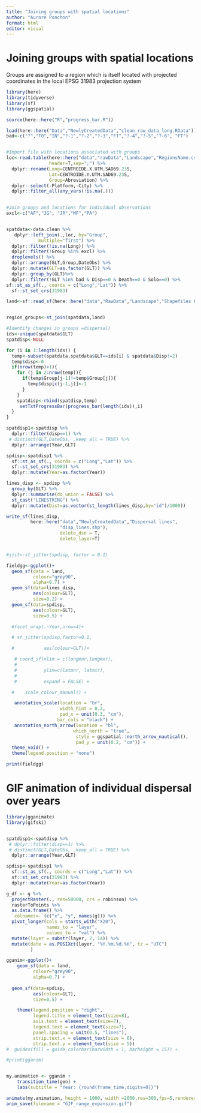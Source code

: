 ```yaml
---
title: "Joining groups with spatial locations"
author: "Aurore Ponchon"
format: html
editor: visual
---
```


# Joining groups with spatial locations

Groups are assigned to a region which is itself located with projected coordinates in the local EPSG 31983 projection system

```r
library(here)
library(tidyverse)
library(sf)
library(ggspatial)

source(here::here("R","progress_bar.R"))

load(here::here("Data","NewlyCreatedData","clean_raw_data_long.RData"))
bad<-c("?","T0","IN","?-1","?-2","?-3","FT","?-4","?-5","?-6", "FT")


#Import file with locations associated with groups
loc<-read.table(here::here("data","rawData","Landscape","RegionsName.csv"),
                header=T,sep=";") %>% 
  dplyr::rename(Long=CENTROIDE.X.UTM.SAD69.23S,
                Lat=CENTROIDE.Y.UTM.SAD69.23S,
                Group=Abreviation) %>% 
  dplyr::select(-Platform,-City) %>% 
  dplyr::filter_all(any_vars(!is.na(.)))
  

#Join groups and locations for individual observations
excl<-c("AF","JG", "JR","MF","PA")


spatdata<-data.clean %>% 
   dplyr::left_join(.,loc, by="Group",
            multiple="first") %>% 
  dplyr::filter(!is.na(Long)) %>%
  dplyr::filter(!Group %in% excl) %>% 
  droplevels() %>% 
  dplyr::arrange(GLT,Group,DateObs) %>% 
  dplyr::mutate(GLT=as.factor(GLT)) %>% 
  dplyr::group_by(GLT)%>% 
  dplyr::filter(!GLT %in% bad & Disp==0 & Death==0 & Solo==0) %>% 
sf::st_as_sf(., coords = c("Long","Lat")) %>% 
  sf::st_set_crs(31983) 

land<-sf::read_sf(here::here("data","RawData","Landscape","Shapefiles Landscape AMLD", "SIG-EDUC Redescobrindo 2021 - Fragmentos de Vegetação.shp")) 


region_groups<-st_join(spatdata,land)

#Identify changes in groups =dispersal)
ids<-unique(spatdata$GLT)
spatdisp<-NULL

for (i in 1:length(ids)) {
  temp<-subset(spatdata,spatdata$GLT==ids[i] & spatdata$Disp!=2)
  temp$disp<-0
  if(nrow(temp)>1){
    for (j in 2:nrow(temp)){
      if(temp$Group[j-1]!=temp$Group[j]){
        temp$disp[c(j-1,j)]<-1
      }
    }
    spatdisp<-rbind(spatdisp,temp)   
     setTxtProgressBar(progress_bar(length(ids)),i)  
  }
}  

spatdisp1<-spatdisp %>% 
  dplyr::filter(disp==1) %>% 
 # distinct(GLT,DateObs, .keep_all = TRUE) %>% 
  dplyr::arrange(Year,GLT) 

spdisp<-spatdisp1 %>% 
  sf::st_as_sf(., coords = c("Long","Lat")) %>% 
  sf::st_set_crs(31983) %>% 
  dplyr::mutate(Year=as.factor(Year))

lines_disp <- spdisp %>% 
  group_by(GLT) %>%
  dplyr::summarise(do_union = FALSE) %>%
  st_cast("LINESTRING") %>% 
  dplyr::mutate(Dist=as.vector(st_length(lines_disp,by="id")/1000))

write_sf(lines_disp,
         here::here("data","NewlyCreatedData","Dispersal lines",
                    "disp_lines.shp"),
                    delete_dsn = T,
                    delete_layer=T)


#jjit<-st_jitter(spdisp, factor = 0.1)

fieldgg<-ggplot()+
  geom_sf(data = land,
          colour="grey90",
          alpha=0.7) +
  geom_sf(data=lines_disp,
          aes(colour=GLT),
          size=0.2) +  
  geom_sf(data=spdisp,
          aes(colour=GLT),
          size=0.5) +   

  #facet_wrap(.~Year,nrow=4)+

  # st_jitter(spdisp,factor=0.1,

  #           aes(colour=GLT))+

   # coord_sf(xlim = c(longmnr,longmxr),
   # 
   #          ylim=c(latmnr, latmxr),
   # 
   #          expand = FALSE) +

  #    scale_colour_manual() +

   annotation_scale(location = "br",
                    width_hint = 0.3,
                    pad_x = unit(0.3, "cm"),
                   bar_cols = "black") +
   annotation_north_arrow(location = "bl",
                         which_north = "true",
                          style = ggspatial::north_arrow_nautical(),
                          pad_y = unit(0.2, "cm")) +
  theme_void() +
  theme(legend.position = "none")

print(fieldgg)

```

# GIF animation of individual dispersal over years

```r

library(gganimate)
library(gifski)


spatdisp1<-spatdisp %>% 
 # dplyr::filter(disp==1) %>% 
 # distinct(GLT,DateObs, .keep_all = TRUE) %>% 
  dplyr::arrange(Year,GLT) 

spdisp<-spatdisp1 %>% 
  sf::st_as_sf(., coords = c("Long","Lat")) %>% 
  sf::st_set_crs(31983) %>% 
  dplyr::mutate(Year=as.factor(Year)) 

g_df <- g %>%
  projectRaster(., res=50000, crs = robinson) %>%
  rasterToPoints %>%
  as.data.frame() %>%
  `colnames<-`(c("x", "y", names(g))) %>%
  pivot_longer(cols = starts_with("X20"),
               names_to = "layer",
               values_to = "val") %>%
  mutate(layer = substr(layer, 2, 14)) %>%
  mutate(date = as.POSIXct(layer, "%Y.%m.%d.%H", tz = "UTC")
         )

gganim<-ggplot()+
    geom_sf(data = land,
          colour="grey90",
          alpha=0.7) +
  
  geom_sf(data=spdisp,
          aes(colour=GLT),
          size=0.5) +   

    theme(legend.position = "right",
          legend.title = element_text(size=8),
          axis.text = element_text(size=7),
          legend.text = element_text(size=7),
          panel.spacing = unit(0.5, "lines"),
          strip.text.x = element_text(size = 6),
          strip.text.y = element_text(size = 5))
#  guides(fill = guide_colorbar(barwidth = 1, barheight = 15)) +

#print(gganim)


my.animation <- gganim +
    transition_time(gen) +
    labs(subtitle = "Year: {round(frame_time,digits=0)}")

animate(my.animation, height = 1000, width =2000,res=300,fps=5,renderer = gifski_renderer())
anim_save(filename = "GIF_range_expansion.gif")
```
